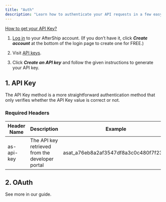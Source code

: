 ```yaml
---
title: "Auth"
description: "Learn how to authenticate your API requests in a few easy steps. There are 2 different types of API authentication methods."
---
```


[How to get your API Key?](https://www.aftership.com/docs/tracking/quickstart/authentication#how-to-get-your-api-key)

1. [Log in](https://organization.automizely.com/welcome) to your AfterShip account. (If you don’t have it, click ***Create account*** at the bottom of the login page to create one for FREE.)

2. Visit [API keys](https://organization.automizely.com/api-keys).

3. Click ***Create an API key*** and follow the given instructions to generate your API key.

## 1. API Key

The API Key method is a more straightforward authentication method that only verifies whether the API Key value is correct or not.

### Required Headers

| **Header Name** | **Description**                                 | Example                                |
| --------------- | ----------------------------------------------- | -------------------------------------- |
| as-api-key      | The API key retrieved from the developer portal | asat\_a76eb8a2af3547df8a3c0c480f7f23d5 |

## 2. OAuth

See more in our guide.